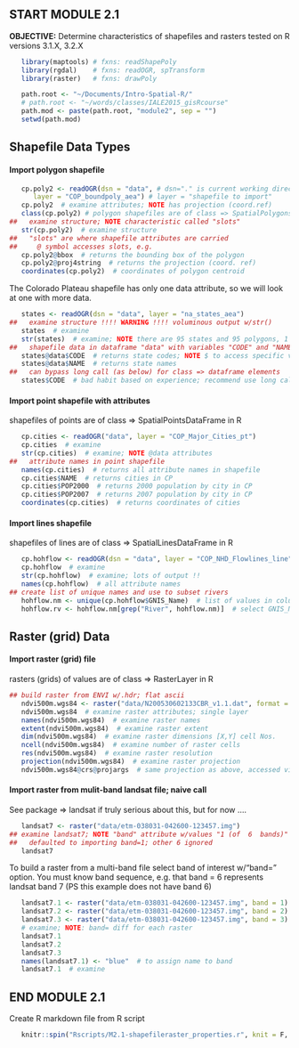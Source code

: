 ## START MODULE 2.1 
**OBJECTIVE:** Determine characteristics of shapefiles and rasters
tested on R versions 3.1.X, 3.2.X


```r
   library(maptools) # fxns: readShapePoly
   library(rgdal)    # fxns: readOGR, spTransform
   library(raster)   # fxns: drawPoly
```



```r
   path.root <- "~/Documents/Intro-Spatial-R/"
   # path.root <- "~/words/classes/IALE2015_gisRcourse"
   path.mod <- paste(path.root, "module2", sep = "")
   setwd(path.mod)
```


## Shapefile Data Types
#### Import polygon shapefile

```r
   cp.poly2 <- readOGR(dsn = "data", # dsn="." is current working directory
      layer = "COP_boundpoly_aea") # layer = "shapefile to import"
   cp.poly2  # examine attributes; NOTE has projection (coord.ref)
   class(cp.poly2) # polygon shapefiles are of class => SpatialPolygonsDataFrame in R
##   examine structure; NOTE characteristic called "slots"
   str(cp.poly2)  # examine structure
##   "slots" are where shapefile attributes are carried
##     @ symbol accesses slots, e.g.
   cp.poly2@bbox  # returns the bounding box of the polygon
   cp.poly2@proj4string  # returns the projection (coord. ref)
   coordinates(cp.poly2)  # coordinates of polygon centroid 
```


The Colorado Plateau shapefile has only one data attribute, so we will look at one with more data.


```r
   states <- readOGR(dsn = "data", layer = "na_states_aea")
##   examine structure !!!! WARNING !!!! voluminous output w/str()
   states  # examine
   str(states)  # examine; NOTE there are 95 states and 95 polygons, 1 for each state
##   shapefile data in dataframe "data" with variables "CODE" and "NAME"
   states@data$CODE  # returns state codes; NOTE $ to access specific variables in the data slot
   states@data$NAME  # returns state names
##   can bypass long call (as below) for class => dataframe elements
   states$CODE  # bad habit based on experience; recommend use long call
```


#### Import point shapefile with attributes
shapefiles of points are of class => SpatialPointsDataFrame in R


```r
   cp.cities <- readOGR("data", layer = "COP_Major_Cities_pt")
   cp.cities  # examine
   str(cp.cities)  # examine; NOTE @data attributes
##   attribute names in point shapefile
   names(cp.cities)  # returns all attribute names in shapefile
   cp.cities$NAME  # returns cities in CP
   cp.cities$POP2000  # returns 2000 population by city in CP
   cp.cities$POP2007  # returns 2007 population by city in CP
   coordinates(cp.cities)  # returns coordinates of cities
```


#### Import lines shapefile
shapefiles of lines are of class => SpatialLinesDataFrame in R

```r
   cp.hohflow <- readOGR(dsn = "data", layer = "COP_NHD_Flowlines_line")
   cp.hohflow  # examine
   str(cp.hohflow)  # examine; lots of output !!
   names(cp.hohflow)  # all attribute names
## create list of unique names and use to subset rivers
   hohflow.nm <- unique(cp.hohflow$GNIS_Name)  # list of values in column GNIS_Name
   hohflow.rv <- hohflow.nm[grep("River", hohflow.nm)]  # select GNIS_Name w/'River' only
```

## Raster (grid) Data
#### Import raster (grid) file
rasters (grids) of values are of class => RasterLayer in R


```r
## build raster from ENVI w/.hdr; flat ascii
   ndvi500m.wgs84 <- raster("data/N200530602133CBR_v1.1.dat", format = "ENVI")
   ndvi500m.wgs84  # examine raster attributes; single layer
   names(ndvi500m.wgs84)  # examine raster names
   extent(ndvi500m.wgs84)  # examine raster extent
   dim(ndvi500m.wgs84)  # examine raster dimensions [X,Y] cell Nos.
   ncell(ndvi500m.wgs84)  # examine number of raster cells
   res(ndvi500m.wgs84)  # examine raster resolution
   projection(ndvi500m.wgs84)  # examine raster projection
   ndvi500m.wgs84@crs@projargs  # same projection as above, accessed via slots
```

#### Import raster from mulit-band landsat file; naive call
See package => landsat if truly serious about this, but for now ....

```r
   landsat7 <- raster("data/etm-038031-042600-123457.img")
## examine landsat7; NOTE "band" attribute w/values "1 (of  6  bands)"
##   defaulted to importing band=1; other 6 ignored
   landsat7
```

To build a raster from a multi-band file select band of interest w/"band=" option. You must know band sequence, e.g. that band = 6 represents landsat band 7 (PS this example does not have band 6)


```r
   landsat7.1 <- raster("data/etm-038031-042600-123457.img", band = 1)  # blue
   landsat7.2 <- raster("data/etm-038031-042600-123457.img", band = 2)  # green
   landsat7.3 <- raster("data/etm-038031-042600-123457.img", band = 3)  # red
   # examine; NOTE: band= diff for each raster
   landsat7.1
   landsat7.2
   landsat7.3
   names(landsat7.1) <- "blue"  # to assign name to band
   landsat7.1  # examine
```

## END MODULE 2.1

Create R markdown file from R script   

```r
   knitr::spin("Rscripts/M2.1-shapefileraster_properties.r", knit = F, format = "Rmd") 
```

